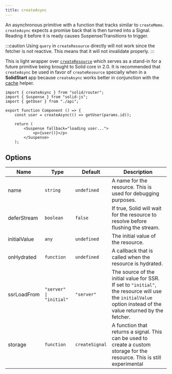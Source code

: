 ```yaml
---
title: createAsync
---
```


An asynchronous primitive with a function that tracks similar to `createMemo`.
`createAsync` expects a promise back that is then turned into a Signal.
Reading it before it is ready causes Suspense/Transitions to trigger.

:::caution
	Using `query` in `createResource` directly will not work since the fetcher is
	not reactive. This means that it will not invalidate properly.
:::

This is light wrapper over [`createResource`](/reference/basic-reactivity/create-resource) which serves as a stand-in for a future primitive being brought to Solid core in 2.0.
It is recommended that `createAsync` be used in favor of `createResource` specially when in a **SolidStart** app because `createAsync` works better in conjunction with the [cache](/solid-router/reference/data-apis/cache) helper.



```tsx title="component.tsx" {6,10}
import { createAsync } from "solid/router";
import { Suspense } from "solid-js";
import { getUser } from "./api";

export function Component () => {
	const user = createAsync(() => getUser(params.id));

	return (
		<Suspense fallback="loading user...">
			<p>{user()}</p>
		</Suspense>
	);
```

## Options

| Name         | Type                    | Default        | Description                                                                                                                                                   |
| ------------ | ----------------------- | -------------- | ------------------------------------------------------------------------------------------------------------------------------------------------------------- |
| name         | `string`                | `undefined`    | A name for the resource. This is used for debugging purposes.                                                                                                 |
| deferStream  | `boolean`               | `false`        | If true, Solid will wait for the resource to resolve before flushing the stream.                                                                              |
| initialValue | `any`                   | `undefined`    | The initial value of the resource.                                                                                                                            |
| onHydrated   | `function`              | `undefined`    | A callback that is called when the resource is hydrated.                                                                                                      |
| ssrLoadFrom  | `"server" \| "initial"` | `"server"`     | The source of the initial value for SSR. If set to `"initial"`, the resource will use the `initialValue` option instead of the value returned by the fetcher. |
| storage      | `function`              | `createSignal` | A function that returns a signal. This can be used to create a custom storage for the resource. This is still experimental
